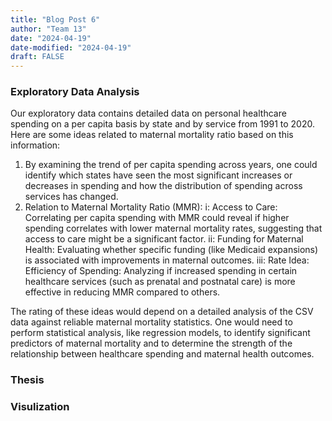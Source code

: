 ```yaml
---
title: "Blog Post 6"
author: "Team 13"
date: "2024-04-19"
date-modified: "2024-04-19"
draft: FALSE
---
```

### Exploratory Data Analysis
Our exploratory data contains detailed data on personal healthcare spending on a per capita basis by state and by service from 1991 to 2020. Here are some ideas related to maternal mortality ratio based on this information:

  1. By examining the trend of per capita spending across years, one could identify which states have seen the most significant increases or decreases in spending and how the distribution of spending across services has changed.
  2. Relation to Maternal Mortality Ratio (MMR):
    i: Access to Care: Correlating per capita spending with MMR could reveal if higher spending correlates with lower maternal mortality rates, suggesting that access to care might be a significant factor.
    ii: Funding for Maternal Health: Evaluating whether specific funding (like Medicaid expansions) is associated with improvements in maternal outcomes.
    iii: Rate Idea: Efficiency of Spending: Analyzing if increased spending in certain healthcare services (such as prenatal and postnatal care) is more effective in reducing MMR compared to others.

The rating of these ideas would depend on a detailed analysis of the CSV data against reliable maternal mortality statistics. One would need to perform statistical analysis, like regression models, to identify significant predictors of maternal mortality and to determine the strength of the relationship between healthcare spending and maternal health outcomes.

### Thesis

### Visulization